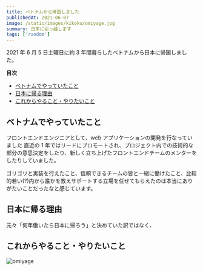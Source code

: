 ```yaml
---
title: ベトナムから帰国しました
publishedAt: 2021-06-07
image: /static/images/kikoku/omiyage.jpg
summary: 日本に引っ越します
tags: ['random']
---
```


2021 年 6 月 5 日土曜日に約 3 年間暮らしたベトナムから日本に帰国しました。

**目次**

- [ベトナムでやっていたこと](#ベトナムでやっていたこと)
- [日本に帰る理由](#日本に帰る理由)
- [これからやること・やりたいこと](#これからやること・やりたいこと)

## ベトナムでやっていたこと

フロントエンドエンジニアとして、web アプリケーションの開発を行なっていました
直近の 1 年ではリードにプロモートされ、プロジェクト内での技術的な部分の意思決定をしたり、新しく立ち上げたフロントエンドチームのメンターをしたりしていました。

ゴリゴリと実装を行えたこと、信頼できるチームの皆と一緒に働けたこと、比較的若い(?)内から誰かを教えサポートする立場を任せてもらえたのは本当にありがたいことだったなと感じています。

## 日本に帰る理由

元々「何年働いたら日本に帰ろう」と決めていた訳ではなく、

## これからやること・やりたいこと

<Image
  src="/static/images/kikoku/omiyage.jpg"
  alt="omiyage"
  width={4032}
  height={3024}
/>
